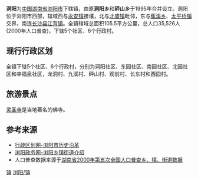 {{中国乡级行政区|43/01/81/124/000}}
'''洞阳'''为[[中华人民共和国|中国]][[湖南省|湖南省]][[浏阳市|浏阳市]]下辖镇，由原'''洞阳乡'''和'''砰山乡'''于1995年合并设立。洞阳位于浏阳市西部，辖域西与[[永安镇_(浏阳市)|永安镇]]接壤，北与[[北盛镇|北盛镇]]毗邻，东与[[蕉溪乡|蕉溪乡]]、[[太平桥镇_(浏阳市)|太平桥镇]]交界，南连[[长沙县|长沙县]][[江背镇_(长沙县)|江背镇]]。全镇辖域总面积105.5平方公里，总人口35,526人(2000年人口普查)，下辖5个社区、6个行政村。

==现行行政区划==
全镇下辖5个社区、6个行政村，分别为洞阳社区、东园社区、南园社区、北园社区和幸福泉社区，龙洞村、九溪村、砰山村、观前村、长东村和西园村。

==旅游景点==
[[灵圣寺|灵圣寺]]是当地著名的佛寺。

==参考来源==
* [http://www.xzqh.org/html/list/1399.html 行政区划网-浏阳市历史沿革] {{Wayback|url=http://www.xzqh.org/html/list/1399.html |date=20110921123932 }}
* [https://web.archive.org/web/20110903164219/http://www.liuyang.gov.cn/column_mlly.asp 浏阳政务网-浏阳乡镇街道介绍]
* 人口普查数据来源于[http://www.stats.gov.cn/tjsj/ndsj/renkoupucha/2000jiedao/html/J43.htm 湖南省2000年第五次全国人口普查乡、镇、街道数据] {{Wayback|url=http://www.stats.gov.cn/tjsj/ndsj/renkoupucha/2000jiedao/html/J43.htm |date=20111007074252 }}

{{Hunan-stub}}
{{浏阳市行政区划}}

[[Category:浏阳市行政区划|镇]]
[[Category:长沙乡镇|浏阳/镇]]